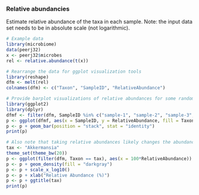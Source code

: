 ### Relative abundancies

Estimate relative abundance of the taxa in each sample. Note: the
input data set needs to be in absolute scale (not logarithmic).

```r
# Example data
library(microbiome)
data(peerj32)
x <- peerj32$microbes
rel <- relative.abundance(t(x))

# Rearrange the data for ggplot visualization tools
library(reshape)
dfm <- melt(rel)
colnames(dfm) <- c("Taxon", "SampleID", "RelativeAbundance")

# Provide barplot visualizations of relative abundances for some randomly selected samples
library(ggplot2)
library(dplyr)
dfmf <- filter(dfm, SampleID %in% c("sample-1", "sample-2", "sample-3", "sample-4", "sample-5"))
p <- ggplot(dfmf, aes(x = SampleID, y = RelativeAbundance, fill = Taxon))
p <- p + geom_bar(position = "stack", stat = "identity")
print(p)

# Also note that taking relative abundances likely changes the abundance histograms
tax <- "Akkermansia"
theme_set(theme_bw(20))
p <- ggplot(filter(dfm, Taxon == tax), aes(x = 100*RelativeAbundance))
p <- p + geom_density(fill = "darkgray")
p <- p + scale_x_log10()
p <- p + xlab("Relative Abundance (%)")
p <- p + ggtitle(tax)
print(p)
```


